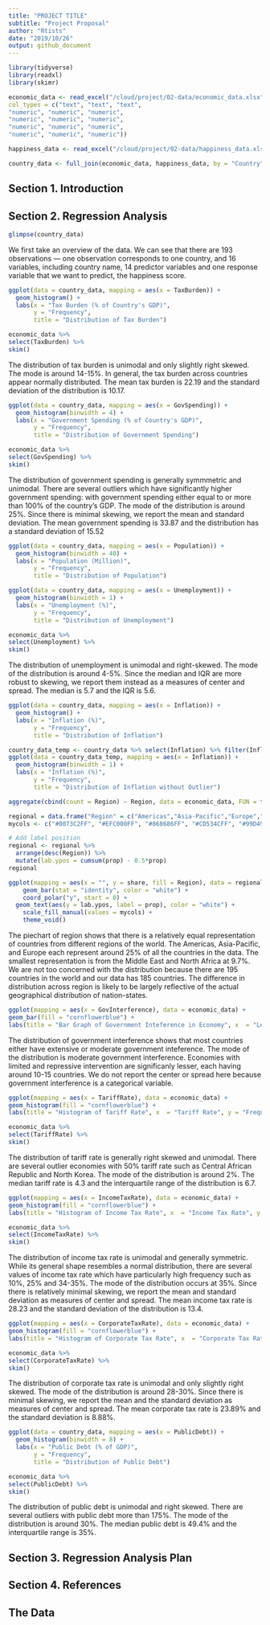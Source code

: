 ```yaml
---
title: "PROJECT TITLE"
subtitle: "Project Proposal"
author: "Rtists"
date: "2019/10/26"
output: github_document
---
```


```r
library(tidyverse)
library(readxl)
library(skimr)
```


```r
economic_data <- read_excel("/cloud/project/02-data/economic_data.xlsx",
col_types = c("text", "text", "text",
"numeric", "numeric", "numeric",
"numeric", "numeric", "numeric",
"numeric", "numeric", "numeric",
"numeric", "numeric", "numeric"))

happiness_data <- read_excel("/cloud/project/02-data/happiness_data.xlsx")

country_data <- full_join(economic_data, happiness_data, by = "Country")
```

## Section 1. Introduction


## Section 2. Regression Analysis

```r
glimpse(country_data)
```

We first take an overview of the data. We can see that there are 193 observations --- one observation corresponds to one country, and 16 variables, including country name, 14 predictor variables and one response variable that we want to predict, the happiness score.

```r
ggplot(data = country_data, mapping = aes(x = TaxBurden)) +
  geom_histogram() + 
  labs(x = "Tax Burden (% of Country's GDP)",
       y = "Frequency",
       title = "Distribution of Tax Burden")

economic_data %>%
select(TaxBurden) %>%
skim()
```

The distribution of tax burden is unimodal and only slightly right skewed. The mode is around 14-15%. In general, the tax burden across countries appear normally distributed. The mean tax burden is 22.19 and the standard deviation of the distribution is 10.17.

```r
ggplot(data = country_data, mapping = aes(x = GovSpending)) +
  geom_histogram(binwidth = 4) + 
  labs(x = "Government Spending (% of Country's GDP)",
       y = "Frequency",
       title = "Distribution of Government Spending")

economic_data %>%
select(GovSpending) %>%
skim()
```

The distribution of government spending is generally symmmetric and unimodal. There are several outliers which have significantly higher government spending: with government spending either equal to or more than 100% of the country's GDP. The mode of the distribution is around 25%. Since there is minimal skewing, we report the mean and standard deviation. The mean government spending is 33.87 and the distribution has a standard deviation of 15.52 

```r
ggplot(data = country_data, mapping = aes(x = Population)) +
  geom_histogram(binwidth = 40) + 
  labs(x = "Population (Million)",
       y = "Frequency",
       title = "Distribution of Population")
```

```r
ggplot(data = country_data, mapping = aes(x = Unemployment)) +
  geom_histogram(binwidth = 1) + 
  labs(x = "Unemployment (%)",
       y = "Frequency",
       title = "Distribution of Unemployment")

economic_data %>%
select(Unemployment) %>%
skim()
```

The distribution of unemployment is unimodal and right-skewed. The mode of the distribution is around 4-5%. Since the median and IQR are more robust to skewing, we report them instead as a measures of center and spread. The median is 5.7 and the IQR is 5.6.

```r
ggplot(data = country_data, mapping = aes(x = Inflation)) +
  geom_histogram() + 
  labs(x = "Inflation (%)",
       y = "Frequency",
       title = "Distribution of Inflation")

country_data_temp <- country_data %>% select(Inflation) %>% filter(Inflation < 100)
ggplot(data = country_data_temp, mapping = aes(x = Inflation)) +
  geom_histogram(binwidth = 1) + 
  labs(x = "Inflation (%)",
       y = "Frequency",
       title = "Distribution of Inflation without Outlier")
```


```r
aggregate(cbind(count = Region) ~ Region, data = economic_data, FUN = function(x){NROW(x)})

regional = data.frame("Region" = c("Americas","Asia-Pacific","Europe","Middle East and North Africa","Sub-Saharan Africa"), "share" = c(32, 43, 45, 18, 47), "prop"=c(17.4,23.2, 24.3, 9.7, 25.4))
mycols <- c("#0073C2FF", "#EFC000FF", "#868686FF", "#CD534CFF", "#99D492")

# Add label position
regional <- regional %>%
  arrange(desc(Region)) %>%
  mutate(lab.ypos = cumsum(prop) - 0.5*prop)
regional

ggplot(mapping = aes(x = "", y = share, fill = Region), data = regional) +
    geom_bar(stat = "identity", color = "white") +
    coord_polar("y", start = 0) +
  geom_text(aes(y = lab.ypos, label = prop), color = "white") +
    scale_fill_manual(values = mycols) +
    theme_void()
```

The piechart of region shows that there is a relatively equal representation of countries from different regions of the world. The Americas, Asia-Pacific, and Europe each represent around 25% of all the countries in the data. The smallest representation is from the Middle East and North Africa at 9.7%. We are not too concerned with the distribution because there are 195 countries in the world and our data has 185 countries. The difference in distribution across region is likely to be largely reflective of the actual geographical distribution of nation-states.

```r
ggplot(mapping = aes(x = GovInterference), data = economic_data) +
geom_bar(fill = "cornflowerblue") +
labs(title = "Bar Graph of Government Inteference in Economy", x  = "Levels of Government Interference", y = "Frequency")
```

The distribution of government interference shows that most countries either have extensive or moderate government inteference. The mode of the distribution is moderate government interference. Economies with limited and repressive intervention are significanly lesser, each having around 10-15 countries. We do not report the center or spread here because government interference is a categorical variable.

```r
ggplot(mapping = aes(x = TariffRate), data = economic_data) +
geom_histogram(fill = "cornflowerblue") +
labs(title = "Histogram of Tariff Rate", x  = "Tariff Rate", y = "Frequency")

economic_data %>%
select(TariffRate) %>%
skim()
```

The distribution of tariff rate is generally right skewed and unimodal. There are several outlier economies with 50% tariff rate such as Central African Republic and North Korea. The mode of the distribution is around 2%. The median tariff rate is 4.3 and the interquartile range of the distribution is 6.7. 

```r
ggplot(mapping = aes(x = IncomeTaxRate), data = economic_data) +
geom_histogram(fill = "cornflowerblue") +
labs(title = "Histogram of Income Tax Rate", x  = "Income Tax Rate", y = "Frequency")

economic_data %>%
select(IncomeTaxRate) %>%
skim()
```

The distribution of income tax rate is unimodal and generally symmetric. While its general shape resembles a normal distribution, there are several values of income tax rate which have particularly high frequency such as 10%, 25% and 34-35%. The mode of the distribution occurs at 35%. Since there is relatively minimal skewing, we report the mean and standard deviation as measures of center and spread. The mean income tax rate is 28.23 and the standard deviation of the distribution is 13.4. 

```r
ggplot(mapping = aes(x = CorporateTaxRate), data = economic_data) +
geom_histogram(fill = "cornflowerblue") +
labs(title = "Histogram of Corporate Tax Rate", x  = "Corporate Tax Rate", y = "Frequency")

economic_data %>%
select(CorporateTaxRate) %>%
skim()
```

The distribution of corporate tax rate is unimodal and only slightly right skewed. The mode of the distribution is around 28-30%. Since there is minimal skewing, we report the mean and the standard deviation as measures of center and spread. The mean corporate tax rate is 23.89% and the standard deviation is 8.88%.

```r
ggplot(data = country_data, mapping = aes(x = PublicDebt)) +
  geom_histogram(binwidth = 8) + 
  labs(x = "Public Debt (% of GDP)",
       y = "Frequency",
       title = "Distribution of Public Debt")

economic_data %>%
select(PublicDebt) %>%
skim()
```
The distribution of public debt is unimodal and right skewed. There are several outliers with public debt more than 175%. The mode of the distribution is around 30%. The median public debt is 49.4% and the interquartile range is 35%.


## Section 3. Regression Analysis Plan

## Section 4. References

## The Data